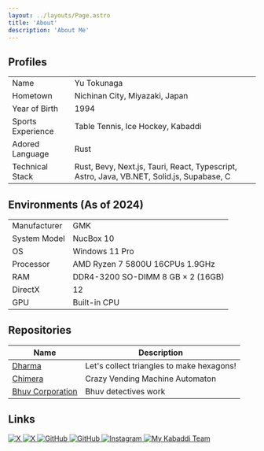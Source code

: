 ```yaml
---
layout: ../layouts/Page.astro
title: 'About'
description: 'About Me'
---
```


## Profiles

|                   |                                                                                           |
| ----------------- | ----------------------------------------------------------------------------------------- |
| Name              | Yu Tokunaga                                                                               |
| Hometown          | Nichinan City, Miyazaki, Japan                                                            |
| Year of Birth     | 1994                                                                                      |
| Sports Experience | Table Tennis, Ice Hockey, Kabaddi                                                         |
| Adored Language   | Rust                                                                                      |
| Technical Stack   | Rust, Bevy, Next.js, Tauri, React, Typescript, Astro, Java, VB.NET, Solid.js, Supabase, C |

## Environments (As of 2024)

|              |                                   |
| ------------ | --------------------------------- |
| Manufacturer | GMK                               |
| System Model | NucBox 10                         |
| OS           | Windows 11 Pro                    |
| Processor    | AMD Ryzen 7 5800U 16CPUs 1.9GHz   |
| RAM          | DDR4-3200 SO-DIMM 8 GB × 2 (16GB) |
| DirectX      | 12                                |
| GPU          | Built-in CPU                      |

## Repositories

| Name                                                   | Description                               |
| ------------------------------------------------------ | ----------------------------------------- |
| [Dharma](https://github.com/4hoe8pow/dharma)           | Let's collect triangles to make hexagons! |
| [Chimera](https://github.com/4hoe8pow/chimera)         | Crazy Vending Machine Automaton           |
| [Bhuv Corporation](https://github.com/4hoe8pow/bhuvco) | Bhuv detectives work                      |

## Links

<div
    style={{
        display: 'grid',
        'grid-template-columns': 'repeat(6, 1fr)',
        'align-items': 'center',
        'justify-items': 'center',
    }}
>
    <a href="https://x.com/4hoe8pow">
        <img class="hidden dark:block" style={{ height: '32px' }} src="/sns/x-logo-white.png" alt="X" />
        <img class="dark:hidden block" style={{ height: '32px' }} src="/sns/x-logo-black.png" alt="X" />
    </a>
    <a href="https://github.com/4hoe8pow">
        <img class="hidden dark:block" style={{ height: '32px' }} src="/sns/github-mark-white.png" alt="GitHub" />
        <img class="dark:hidden block" style={{ height: '32px' }} src="/sns/github-mark.png" alt="GitHub" />
    </a>
    <a href="https://www.instagram.com/agni.kabaddi/">
        <img style={{ height: '32px' }} src="/sns/insta.svg" alt="Instagram" />
    </a>
    <a href="https://www.agni.ninja">
        <img style={{ height: '48px' }} src="/sns/agni.svg" alt="My Kabaddi Team" />
    </a>
</div>
